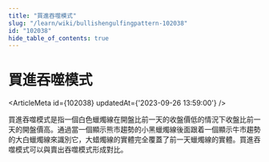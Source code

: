 ```yaml
---
title: "買進吞噬模式"
slug: "/learn/wiki/bullishengulfingpattern-102038"
id: "102038"
hide_table_of_contents: true
---
```



# 買進吞噬模式

<ArticleMeta id={102038} updatedAt={'2023-09-26 13:59:00'} />
<div className='border-solid border-b border-t-0 my-4 border-[var(--ifm-color-gray-300)]' />

買進吞噬模式是指一個白色蠟燭線在開盤比前一天的收盤價低的情況下收盤比前一天的開盤價高。通過當一個顯示熊市趨勢的小黑蠟燭線後面跟着一個顯示牛市趨勢的大白蠟燭線來識別它，大蜡燭線的實體完全覆蓋了前一天蠟燭線的實體。買進吞噬模式可以與賣出吞噬模式形成對比。
